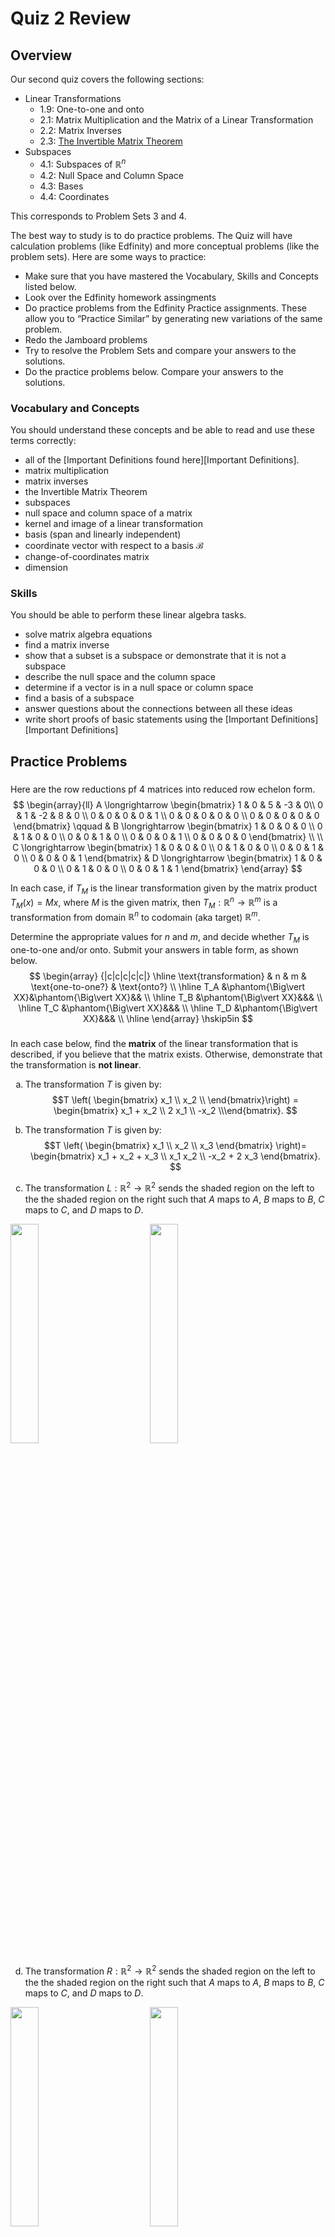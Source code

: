 

# Quiz 2 Review




## Overview

Our second quiz covers the following sections:

* Linear Transformations
    + 1.9: One-to-one and onto
    + 2.1: Matrix Multiplication and the Matrix of a Linear Transformation
    + 2.2: Matrix Inverses
    + 2.3: [The Invertible Matrix Theorem](https://moodle.macalester.edu/pluginfile.php/59258/mod_resource/content/1/IVT.pdf)

* Subspaces
    + 4.1: Subspaces of $\mathbb{R}^n$
    + 4.2: Null Space and Column Space
    + 4.3: Bases
    + 4.4: Coordinates 

This corresponds to Problem Sets 3 and 4.

The best way to study is to do practice problems. The Quiz will have calculation problems (like Edfinity) and more conceptual problems (like the problem sets). Here are some ways to practice:

* Make sure that you have mastered the Vocabulary, Skills and Concepts  listed below.
* Look over the Edfinity homework assingments
* Do practice problems from the Edfinity Practice assignments. These allow you to "Practice Similar" by generating new variations of the same problem.
* Redo the Jamboard problems
* Try to resolve the Problem Sets and compare your answers to the solutions.
* Do the practice problems below. Compare your answers to the solutions.

### Vocabulary and Concepts



You should understand these concepts and be able to read and use these terms correctly:

* all of the [Important Definitions found here][Important Definitions].
* matrix multiplication
* matrix inverses
* the Invertible Matrix Theorem
* subspaces
* null space and column space of a matrix
* kernel and image of a linear transformation
* basis (span and linearly independent)
* coordinate vector with respect to a basis $\mathcal{B}$
* change-of-coordinates matrix
* dimension



### Skills

You should be able to perform these linear algebra tasks.

* solve matrix algebra equations
* find a matrix inverse
* show that a subset is a subspace or demonstrate that it is not a subspace
* describe the null space and the column space
* determine if a vector is in a null space or column space
* find a basis of a subspace
* answer questions about the connections between all these ideas
* write short proofs of basic statements using the [Important Definitions][Important Definitions]


## Practice Problems

###

Here are the row reductions pf 4  matrices into reduced row echelon form.
$$
\begin{array}{ll}
A \longrightarrow \begin{bmatrix} 1 & 0 & 5 & -3 & 0\\ 0 & 1 & -2 & 8  & 0 \\ 0 & 0 & 0 & 0 & 1  \\ 0 & 0 & 0 & 0 &  0 \\ 0 & 0 & 0  & 0 &  0 \end{bmatrix} \qquad
& 
B \longrightarrow \begin{bmatrix} 1 & 0 & 0 & 0 \\ 0 & 1 & 0 & 0 \\ 0 & 0 & 1 & 0 \\ 0 & 0 & 0 & 1 \\ 0 & 0 & 0 & 0 \end{bmatrix} 
\\
\\
C \longrightarrow \begin{bmatrix} 1 & 0 & 0 & 0 \\ 0 & 1 & 0  & 0 \\ 0 & 0 & 1 & 0  \\ 0 & 0 & 0 &  1 \end{bmatrix}
&
D \longrightarrow \begin{bmatrix} 1 & 0 & 0 & 0  \\ 0 & 1 & 0  & 0  \\ 0 & 0 & 1 & 1   \end{bmatrix} 
\end{array}
$$

In each case, if $T_M$ is the linear transformation given by the matrix product $T_M(x) = M x$, where $M$ is the given matrix, then $T_M: \mathbb{R}^n \to \mathbb{R}^m$ is a transformation from domain $\mathbb{R}^n$ to codomain (aka target) $\mathbb{R}^m$. 

Determine the appropriate values for $n$ and $m$, and decide whether $T_M$ is one-to-one and/or onto. Submit your answers in table form, as shown below.
$$
\begin{array} {|c|c|c|c|c|} 
\hline
\text{transformation}  &  n  &  m & \text{one-to-one?} & \text{onto?} \\ \hline
T_A &\phantom{\Big\vert XX}&\phantom{\Big\vert XX}&& \\ \hline
T_B &\phantom{\Big\vert XX}&&& \\ \hline
T_C &\phantom{\Big\vert XX}&&& \\ \hline
T_D &\phantom{\Big\vert XX}&&& \\ \hline
\end{array} \hskip5in
$$

###

In each case below, find the **matrix** of the linear transformation that is described, if you believe that the matrix exists. Otherwise, demonstrate that the transformation is **not linear**.  

a. The transformation $T$ is given by:
$$T \left( \begin{bmatrix}  x_1 \\ x_2 \\ \end{bmatrix}\right) = 
\begin{bmatrix} x_1 + x_2 \\ 2 x_1 \\ -x_2 \\\end{bmatrix}.
$$

b. The transformation $T$ is given by:
$$T \left( \begin{bmatrix}  x_1 \\ x_2 \\ x_3 \end{bmatrix} \right)= 
  \begin{bmatrix} x_1 + x_2 + x_3 \\  x_1 x_2 \\ -x_2 + 2 x_3 \end{bmatrix}.
$$

c. The transformation $L: \mathbb{R}^2 \to \mathbb{R}^2$ sends the shaded region on the  left to the the shaded region on the right such that $A$ maps to $A$, $B$ maps to $B$, $C$ maps to $C$, and $D$ maps to $D$.

![](images/q1-blockA.png){width=30%} $\qquad \qquad$ ![](images/q1-blockB.png){width=30%} 

d. The transformation $R: \mathbb{R}^2 \to \mathbb{R}^2$ sends the shaded region on the  left to the the shaded region on the right such that $A$ maps to $A$, $B$ maps to $B$, $C$ maps to $C$, and $D$ maps to $D$.

![](images/q1-blockA.png){width=30%} $\qquad \qquad$ ![](images/q1-blockD.png){width=30%}


<!-- ### -->

<!-- Here is a picture of some boats. -->

<!-- <center> -->
<!-- ![](images/q2r-boat.png){width=60%} -->
<!-- </center> -->

<!-- The blue, yellow and gray boats are linear transformations of the red boat (using homogeneous coordinates). Find the $3 \times 3$ matrix corresponding to the linear transformation that creates: -->

<!-- a. The shadow gray boat -->
<!-- a. The fast blue boat -->
<!-- a. The funny yellow boat. -->

<!-- For your convenience, here is the code to draw the red boat as well as some commented code that you can adapt to create the other boats. -->


<!-- ``` -->
<!-- '```{r,fig.height=4,fig.width=4} -->

<!-- # the red boat -->
<!-- boat =cbind(c(0,0), c(-6,0), c(-7,3), c(-1,3), c(-1,5), c(-6,5), c(-1,10), c(-1,11), -->
<!--             c(-.5,11), c(-.5,3), c(2,3) ) -->
<!-- boat = rbind(boat,rep(1,11)) -->

<!-- ##### update these matrices -->
<!-- graymap = cbind(c(1,0,0), c(0,1,0),c(0,0,1)) -->
<!-- bluemap = cbind(c(1,0,0), c(0,1,0),c(0,0,1)) -->
<!-- yellowmap = cbind(c(1,0,0), c(0,1,0),c(0,0,1)) -->


<!-- # plot all of the boats -->
<!-- grayboat = graymap %*%  boat -->
<!-- blueboat = bluemap %*%  boat -->
<!-- yellowboat = yellowmap %*%  boat -->

<!-- plot(boat[1,],boat[2,],type="n",xlim=c(-16,16),ylim=c(-16,16),xlab="x",ylab="y") -->
<!-- abline(h=-16:16, v=-16:16, col="gray", lty="dotted") -->

<!-- polygon(grayboat[1,], grayboat[2,], col = "gray", border = "gray") -->
<!-- polygon(blueboat[1,], blueboat[2,], col = "blue", border = "gray") -->
<!-- polygon(yellowboat[1,], yellowboat[2,], col = "yellow", border = "gray") -->
<!-- polygon(boat[1,], boat[2,], col = "red", border = "blue") -->

<!-- ``` -->





###

Find the inverse of the matrix
$$
\left[
\begin{array}{rrr}
1 & -2 & 2  \\
1 & 0 & 0 \\
2 &-4 & 5
\end{array}
\right]
$$



###

Suppose that a linear transformation $T: \mathbb{R}^n \rightarrow \mathbb{R}^n$ has the property that 
$T(\mathsf{u}) = T(\mathsf{v})$ for some pair of distinct vectors $\mathsf{u}, \mathsf{v} \in \mathbb{R}^n$. Can $T$ map $\mathbb{R}^n$ onto $\mathbb{R}^n$? Why or why not?



###

Let $U$ and $W$ be subspaces of a vector space $\mathbb{R}^n$. 
Prove or disprove the following statements. Prove them by showing that the conditions are being a subspace are satisfied. Disprove them with a specific counter example.

a. $U \cap W = \{ \mathsf{v} \in \mathbb{R}^n \mid \mathsf{v} \in U \mbox{ and } \mathsf{v} \in W \}$ is a subspace

b. $U \cup W = \{ \mathsf{v} \in \mathbb{R}^n \mid \mathsf{v} \in U \mbox{ or } \mathsf{v} \in W \}$ is a subspace

c. $U+W = \{\mathsf{u} + \mathsf{w} \mid \mathsf{u} \in U \mbox{ and } \mathsf{w} \in W \}$ is a subspace





###

Let $T: \mathbb{R}^n \rightarrow \mathbb{R}^m$ be a linear transformation. 

a. Suppose that $T: \mathbb{R}^n \to \mathbb{R}^m$ is one-to-one. Prove that if $\mathsf{v}_1,  \mathsf{v}_2,  \mathsf{v}_3$ are linearly independent, then $T(\mathsf{v}_1), T(\mathsf{v}_2), T(\mathsf{v}_3)$ are linearly independent.

b. Suppose that $T: \mathbb{R}^n \to \mathbb{R}^m$ is onto. Prove that if $\mathsf{v}_1, \mathsf{v}_2, \mathsf{v}_3$ span $\mathbb{R}^n$ then $T(\mathsf{v}_1), T(\mathsf{v}_2), T(\mathsf{v}_3)$ span $\mathbb{R}^m$.


###

I have performed some row operations below for you on a matrix $A$. Find a basis for the column space and the null space of $A$. 
$$
A=
\left[
\begin{matrix}
1& 2& 0& 2& 0& -1 \\
1& 2& 1& 1& 0& -2 \\
2& 4& -2& 6& 1& 2 \\
1& 2&  0& 2& -1& -3 \\
\end{matrix}\right] \longrightarrow
\left[
\begin{matrix}
1& 2& 0& 2& 0& -1\\
0& 0& 1& -1& 0& -1\\
0& 0& 0& 0& 1& 2\\
0& 0&   0& 0& 0& 0\\
\end{matrix}\right] 
$$   






###

Consider the matrix 
\[
A = \left[
\begin{array}{cccc}
1 & 5 & 2 & -4 \\
3 & 10 & 2 & 8 \\
4 & 15 & 4 & 4 
\end{array}
\right]
\]
Find a basis for $\mathrm{Col}(A)$. Find a basis for $\mathrm{Nul}(A)$.




###

Are the vectors in ${\mathcal B}$ a basis of $\mathbb{R}^3$? If not, find a basis of $\mathbb{R}^3$ that consists of as many of the vectors from ${\mathcal B}$ as is possible. Explain your reasoning.
$$
\mathcal{B}=\left\{ \begin{bmatrix} 1 \\ -1 \\ -2 \end{bmatrix},\begin{bmatrix} 2 \\ -1 \\ 1 \end{bmatrix},\begin{bmatrix} -1 \\ -1 \\ -8 \end{bmatrix}
\right\}
$$


<!-- ### -->

<!-- I have the vectors below:  -->
<!-- $$ -->
<!-- \begin{bmatrix} 5\\ 4\\ 3\\ 1\\ 2 \end{bmatrix}, \begin{bmatrix} 4\\ 4\\ 3\\ 1\\ 2 \end{bmatrix}, \begin{bmatrix} 1\\ 1\\ 1\\ 1\\ 1\end{bmatrix}.  -->
<!-- $$ -->
<!-- I know that they do not span $\mathbb{R}^5$, but  I want to extend them to a basis of $\mathbb{R}^5$ by adding some vectors to the set. I created the  matrix below and row reduced. Give a basis for $\mathbb{R}^5$ that uses my three vectors and explain why this method works in general. -->
<!-- $$ -->
<!-- \left[ -->
<!-- \begin{array}{cccccccc} -->
<!--  5 & 4 & 1 & 1 & 0 & 0 & 0 & 0 \\ -->
<!--  4 & 4 & 1 & 0 & 1 & 0 & 0 & 0 \\ -->
<!--  3 & 3 & 1 & 0 & 0 & 1 & 0 & 0 \\ -->
<!--  1 & 1 & 1 & 0 & 0 & 0 & 1 & 0 \\ -->
<!--  2 & 2 & 1 & 0 & 0 & 0 & 0 & 1 \\ -->
<!-- \end{array} -->
<!-- \right] \rightarrow \left[ -->
<!-- \begin{array}{cccccccc} -->
<!--  1 & 0 & 0 & 1 & 0 & 0 & 2 & -3 \\ -->
<!--  0 & 1 & 0 & -1 & 0 & 0 & -3 & 4 \\ -->
<!--  0 & 0 & 1 & 0 & 0 & 0 & 2 & -1 \\ -->
<!--  0 & 0 & 0 & 0 & 1 & 0 & 2 & -3 \\ -->
<!--  0 & 0 & 0 & 0 & 0 & 1 & 1 & -2 \\ -->
<!-- \end{array} -->
<!-- \right] -->
<!-- $$ -->


###

Find the coordinates of $\mathsf{w}$ in the standard basis and of $\mathsf{v}$ in the $\mathcal{B}$-basis.
$$
\mathcal{B} = \left\{
\mathsf{v}_1=\begin{bmatrix} 1 \\ 0 \\ 0 \\ 0 \end{bmatrix},
\mathsf{v}_2=\begin{bmatrix} 1 \\ 1 \\ 0 \\ 0 \end{bmatrix},
\mathsf{v}_3=\begin{bmatrix} 1 \\ 1 \\ 1 \\ 0 \end{bmatrix},
\mathsf{v}_4=\begin{bmatrix} 1 \\ 1 \\ 1 \\ 1 \end{bmatrix}
\right\},
$$
$$
\mathsf{w} = 
\begin{bmatrix} 3 \\ -2 \\ 0 \\ -1 \end{bmatrix}_{\mathcal{B}},
\qquad
\mathsf{v} = 
\begin{bmatrix} 10 \\ 9 \\ 7 \\ 4 \end{bmatrix}_{\mathcal{S}}
$$


###

The subspace $S \subset \mathbb{R}^5$ is given by 
$$ \mathsf{S} = \mathsf{span}
\left(
\begin{bmatrix}1\\ 1\\ 0\\ -1\\ 2 \end{bmatrix},
\begin{bmatrix} 0\\ 1\\ 1\\  1\\ 1 \end{bmatrix},
\begin{bmatrix} 3\\ 1\\ -2\\ -5\\ 4 \end{bmatrix},
\begin{bmatrix} 1\\ 0\\ 1\\ 0\\ 1 \end{bmatrix},
\begin{bmatrix} 2\\ -1\\ -1\\ -3\\ 1 \end{bmatrix},
\right)$$

a. Use the following matrix to find a basis for $S$. What is the dimension of  $S$?
$$
A=\left[
\begin{array}{ccccc}
 1 & 0 & 3 & 1 & 2 \\
 1 & 1 & 1 & 0 & -1 \\
 0 & 1 & -2 & 1 & -1 \\
 -1 & 1 & -5 & 0 & -3 \\
 2 & 1 & 4 & 1 & 1 \\
\end{array}
\right] \rightarrow
\left[
\begin{array}{ccccc}
 1 & 0 & 3 & 0 & 1 \\
 0 & 1 & -2 & 0 & -2 \\
 0 & 0 & 0 & 1 & 1 \\
 0 & 0 & 0 & 0 & 0 \\
 0 & 0 & 0 & 0 & 0 \\
\end{array}
\right]
$$

a. Find a basis for $\mathrm{Nul}(A)$. What is the dimension of this nullspace?


###

A $6 \times 8$ matrix $A$ contains 5 pivots. For each of  $\mathrm{Col}(A)$ and $\mathrm{Nul}(A)$,

* Determine the dimension of the subspace,
* Indicate whether it is  subspace of $\mathbb{R}^6$ or $\mathbb{R}^8$, and 
* Decide how you would find a basis of the subspace.  








## Solutions to Practice Problems

### ## Properties of Linear Transformations
Here are the row reductions pf 4  matrices into reduced row echelon form.
$$
\begin{array}{ll}
A \longrightarrow \begin{bmatrix} 1 & 0 & 5 & -3 & 0\\ 0 & 1 & -2 & 8  & 0 \\ 0 & 0 & 0 & 0 & 1  \\ 0 & 0 & 0 & 0 &  0 \\ 0 & 0 & 0  & 0 &  0 \end{bmatrix} \qquad
& 
B \longrightarrow \begin{bmatrix} 1 & 0 & 0 & 0 \\ 0 & 1 & 0 & 0 \\ 0 & 0 & 1 & 0 \\ 0 & 0 & 0 & 1 \\ 0 & 0 & 0 & 0 \end{bmatrix} 
\\
\\
C \longrightarrow \begin{bmatrix} 1 & 0 & 0 & 0 \\ 0 & 1 & 0  & 0 \\ 0 & 0 & 1 & 0  \\ 0 & 0 & 0 &  1 \end{bmatrix}
&
D \longrightarrow \begin{bmatrix} 1 & 0 & 0 & 0  \\ 0 & 1 & 0  & 0  \\ 0 & 0 & 1 & 1   \end{bmatrix} 
\end{array}
$$

In each case, if $T_M$ is the linear transformation given by the matrix product $T_M(x) = M x$, where $M$ is the given matrix, then $T_M: \mathbb{R}^n \to \mathbb{R}^m$ is a transformation from domain $\mathbb{R}^n$ to codomain (aka target) $\mathbb{R}^m$. 

Determine the appropriate values for $n$ and $m$, and decide whether $T_M$ is one-to-one and/or onto. Submit your answers in table form, as shown below.
$$
\begin{array} {|c|c|c|c|c|} 
\hline
\text{transformation}  &  n  &  m & \text{one-to-one?} & \text{onto?} \\ \hline
T_A &\phantom{\Big\vert XX}&\phantom{\Big\vert XX}&& \\ \hline
T_B &\phantom{\Big\vert XX}&&& \\ \hline
T_C &\phantom{\Big\vert XX}&&& \\ \hline
T_D &\phantom{\Big\vert XX}&&& \\ \hline
\end{array} \hskip5in
$$

###
 
a. This is a linear transformation with 
$$A = \begin{bmatrix} 1 & 1 \\ 2 & 0 \\ 0 & -1 \end{bmatrix}.$$
b. This is not a linear transformation because, for example,
$$
2 \, T \left( \begin{bmatrix} 1 \\ 1 \\ 1 \end{bmatrix} \right)= 2 \begin{bmatrix} 3 \\ 1 \\ 1 \end{bmatrix} = \begin{bmatrix} 6 \\ 2 \\ 2 \end{bmatrix} \quad \mbox{while} \quad 
T \left( \begin{bmatrix} 2 \\ 2 \\ 2 \end{bmatrix} \right)= 2 \begin{bmatrix} 6 \\ 4 \\ 2 \end{bmatrix}.
$$
c. $A= \begin{bmatrix} 1/2 & 1/2 \\ 1/2 & 1/2 \end{bmatrix}$

d. $A= \begin{bmatrix} 0 & -1 \\ -1 & 0 \end{bmatrix}$


<!-- ### -->

<!-- Here  are the matrices  to make the boats. -->

<!-- a.  Shadow gray  boat: -->
<!-- $$  -->
<!-- \begin{bmatrix} 1 & 0  & 0 \\ 0 & -1 & 0 \\  0 & 0 & 1 \end{bmatrix} -->
<!-- $$   -->
<!-- a. Fast blue boat: -->
<!-- $$  -->
<!-- \begin{bmatrix} 1 & -0.25  & 13 \\ 0 & 1 & 0 \\  0 & 0 & 1 \end{bmatrix} -->
<!-- $$ -->
<!-- a. Funny yellow boat: -->
<!-- $$  -->
<!-- \begin{bmatrix} 0.35 & -0.35  & -3 \\ 0.35 & 0.35 & 8 \\  0 & 0 & 1 \end{bmatrix} -->
<!-- $$ -->


<!-- And here is the updated code -->

<!-- ``` -->
<!-- '```{r,fig.height=4,fig.width=4,echo=TRUE} -->

<!-- # the red boat -->
<!-- boat =cbind(c(0,0), c(-6,0), c(-7,3), c(-1,3), c(-1,5), c(-6,5), c(-1,10), c(-1,11), -->
<!--             c(-.5,11), c(-.5,3), c(2,3) ) -->
<!-- boat = rbind(boat,rep(1,11)) -->


<!-- # updated mappings -->
<!-- graymap = cbind(c(1,0,0), c(0,-1,0),c(0,0,1)) -->
<!-- bluemap = cbind(c(1,0,0), c(0,1,0),c(13,0,1))  %*% cbind(c(1,0,0), c(-.25,1,0),c(0,0,1)) -->
<!-- t=pi/4 -->
<!-- yellowmap = cbind(c(1,0,0), c(0,1,0),c(-3,8,1)) %*% cbind(c(cos(t),sin(t),0), c(-sin(t),cos(t),0),c(0,0,1)) %*% cbind(c(1/2,0,0),c(0,1/2,0),c(0,0,1)) -->



<!-- # plot all of the boats -->
<!-- grayboat = graymap %*%  boat -->
<!-- blueboat = bluemap %*%  boat -->
<!-- yellowboat = yellowmap %*%  boat -->

<!-- plot(boat[1,],boat[2,],type="n",xlim=c(-16,16),ylim=c(-16,16),xlab="x",ylab="y") -->
<!-- abline(h=-16:16, v=-16:16, col="gray", lty="dotted") -->

<!-- polygon(grayboat[1,], grayboat[2,], col = "gray", border = "gray") -->
<!-- polygon(blueboat[1,], blueboat[2,], col = "blue", border = "gray") -->
<!-- polygon(yellowboat[1,], yellowboat[2,], col = "yellow", border = "gray") -->
<!-- polygon(boat[1,], boat[2,], col = "red", border = "blue") -->

<!-- ``` -->



###

The inverse is
$$
\begin{bmatrix}
0 & 1 & 0 \\ 
-5/2  & 1/2 &1 \\
-2 & 0 & 1
\end{bmatrix}
$$


```r
require(pracma)
```



###

No $T$ cannot be an onto mapping by the Invertible Matrix Theorem.  Since  $T$ is not  one-to-one,  the mapping cannot be onto.


###


a. **True**

+ Since $U$ and $W$ are subspaces, we know that $\mathbb{0} \in U$ and $\mathbb{0} \in W$. Therefore $\mathbb{0} \in U \cap W$.
+ Let $\mathsf{v}_1 \in U \cap W$ and $\mathsf{v}_2 \in U \cap W$. 
+ We know that $\mathsf{v}_1 \in U$ and $\mathsf{v}_2 \in U$. Since $U$ is a subspace, we have $\mathsf{v}_1 + \mathsf{v}_2 \in U$. 
+  We know that $\mathsf{v}_1 \in W$ and $\mathsf{v}_2 \in W$. Since $W$ is a subspace, we have $\mathsf{v}_1 + \mathsf{v}_2 \in W$. 
Therefore $\mathsf{v}_1 + \mathsf{v}_2 \in U \cap W$.

+  Let $\mathsf{v} \in U \cap W$ and $c \in \mathbb{R}$.
+ We know that $\mathsf{v} \in U$ and $c \in R$. Since $U$ is a subspace, we have $c \mathsf{v}  \in U$. 
+  We know that $\mathsf{v} \in W$ and $c \in R$. Since $W$ is a subspace, we have $c \mathsf{v}  \in W$. 
+ Therefore $c \mathsf{v} \in U \cap W$.



b.  **False.** Here is an example that shows this is not always true. 
Let $V= \mathbb{R}^2$, $U = \{ { x \choose 0} \mid x \in \mathbb{R} \}$ and $W= \{ { 0 \choose y} \mid y \in \mathbb{R} \}$. The set $U \cup W$ is not closed under addition. For example,
${1 \choose 0} + {0 \choose 1} = { 1 \choose 1} \notin U \cup W$.

c. **True.**

+  Since $U$ and $W$ are subspaces, we know that $\mathbb{0} \in U$ and $\mathbb{0} \in W$. Therefore $\mathbb{0}  = \mathbb{0} + \mathbb{0} \in U + W$.
+ Let $\mathsf{u}_1 + \mathsf{w}_1 \in U + W$ and $\mathsf{u}_1 + \mathsf{w}_2 \in U + W$, where $\mathsf{u}_1, \mathsf{u}_2 \in U$ and $\mathsf{w}_1, \mathsf{w}_2 \in W$. Then
$$
(\mathsf{u}_1 + \mathsf{w}_1) + (\mathsf{u}_2 + \mathsf{w}_2) = (\mathsf{u}_1 + \mathsf{u}_2) + (\mathsf{w}_1 + \mathsf{w}_2)
$$
and $\mathsf{u}_3 = (\mathsf{u}_1 + \mathsf{u}_2) \in U$ (because $U$ is a subspace) and $\mathsf{w}_3 = (\mathsf{w}_1 + \mathsf{w}_2) \in W$ (because $W$ is a subspace). 
+ Therefore $(\mathsf{u}_1 + \mathsf{v}_1) + (\mathsf{u}_2 + \mathsf{w}_2) = \mathsf{u}_3 + \mathsf{w}_3 \in U + W$.

+ Let $\mathsf{u} + \mathsf{w}  \in U + W$ and $c \in \mathbb{R}$. Then
$c(\mathsf{u} + \mathsf{w}) = c \mathsf{u} + c \mathsf{w}$. We know that $c \mathsf{u} \in U$ (since $U$ is a subspace) and $c \mathsf{w} \in W$ (since $W$ is a subspace). Therefore $c(\mathsf{u} + \mathsf{w}) = c \mathsf{u} + c \mathsf{w} \in U+W$.


###


a. Suppose that $c_1 T(\mathsf{v}_1) + c_2 T(\mathsf{v}_2) +  c_3 T(\mathsf{v}_3) = 0$. We must show that $c_1 = c_2 = c_3 = 0$. 

+ Since $T$ is a linear transformation, this means that  $T(c_1 \mathsf{v}_1+ c_2 \mathsf{v}_2 + c_3 \mathsf{v}_3 )= 0$.
+ Since $T$ is one-to-one and $T(\mathbf{0}) = \mathbf{0}$, we must have $c_1 \mathsf{v}_1+ c_2 \mathsf{v}_2 + c_3 \mathsf{v}_3 = \mathbf{0}$.
+ Because $\mathsf{v}_1, \mathsf{v}_2, \mathsf{v}_3$ are linearly independent, this means that $c_1 = c_2 = c_3 = 0$.
    
This proves that $T(\mathsf{v}_1), T(\mathsf{v}_2), T(\mathsf{v}_3)$ are linearly independent.

b. Given $\mathsf{w} \in W$. We must show that there exist constants $c_1, c_2, c_3$ such that
$\mathsf{w} =  c_1 T(\mathsf{v}_1) + c_2 T(\mathsf{v}_2) + c_3 T(\mathsf{v}_3)$. Here we go!

+ Since $T$ is onto, we know that there exists $\mathsf{v} \in \mathbb{R}^n$ such that $T(\mathsf{v}) = \mathsf{w}$.
+ Since $\mathsf{v}_1, \mathsf{v}_2, \mathsf{v}_3$ span $\mathbb{R}^n$, we know that there exist constants 
$c_1, c_2, c_3$ such that $\mathsf{v}=  c_1 \mathsf{v}_1 + c_2 \mathsf{v}_2 + c_3 \mathsf{v}_k$
+  Therefore
$$
\mathsf{w} = T(\mathsf{v})=  T(c_1 \mathsf{v}_1 + c_2 \mathsf{v}_2 + c_3 \mathsf{v}_k) = c_1 T(\mathsf{v}_1) + c_2 T(\mathsf{v}_2) + c_3 T(\mathsf{v}_k)
$$
because $T$ is a linear transformation.
This proves that $T(\mathsf{v}_1), T(\mathsf{v}_2), T(\mathsf{v}_3)$ span $W$.



###

A basis for $\mathrm{Col}(A)$ is
$$
\begin{bmatrix}
1 \\1  \\ 2 \\ 1 
\end{bmatrix}, \quad
\begin{bmatrix}
0 \\1  \\ -2 \\ 0 
\end{bmatrix}, \quad
\begin{bmatrix}
0 \\0  \\ 1 \\ -1 
\end{bmatrix}
$$
and a basis for $\mathrm{Nul}(A)$ is
$$
\begin{bmatrix}
-2 \\1  \\ 0 \\ 0 \\ 0 \\ 0
\end{bmatrix}, \quad
\begin{bmatrix}
-2 \\0  \\ 1 \\ 1 \\ 0 \\ 0 
\end{bmatrix}, \quad
\begin{bmatrix}
1 \\0   \\ 1\\ 0 \\ -2 \\ 1 
\end{bmatrix}.
$$



###

Using RStudio we find:

```r
A =  cbind(c(1,3,4),c(5,10,15),c(2,2,4),c(-4,8,4))
A
rref(A)
```

A basis for $\mathrm{Col}(A)$ is
$$
\begin{bmatrix}
1 \\ 3 \\ 4 
\end{bmatrix}, \quad
\begin{bmatrix}
5 \\ 10 \\ 15
\end{bmatrix}.
$$


A basis for $\mathrm{Nul}(A)$ is
$$
\begin{bmatrix}
2 \\ -0.8 \\ 1 \\ 0 
\end{bmatrix}, \quad
\begin{bmatrix}
-16 \\ 4  \\ 0 \\ 1
\end{bmatrix}.
$$



###


```r
A =  cbind(c(1,-1,-2),c(2,-1,1),c(-1,-1,-8))
A
rref(A)
```

No they are not a basis. The  corresponding matrix only has two pivots. Let's add the three elementary vectors to create matrix $B$ and then row reduce.

```r
B =  cbind(A, c(1,0,0),c(0,1,0),c(0,0,1))
B
rref(B)
```

From this matrix, we can see  that the  vectors
$$
\begin{bmatrix}
1 \\ -1 \\ -2 
\end{bmatrix},
\quad
\begin{bmatrix}
2 \\ -1 \\ 1 
\end{bmatrix},
\quad
\begin{bmatrix}
1 \\ 0 \\ 0 
\end{bmatrix}.
$$
are  linearly independent because they correspond to the basis columns of $B$.



<!-- ### -->

<!-- A basis for $\mathbb{R}^5$ is -->
<!-- $$ -->
<!-- \begin{bmatrix} 5\\ 4\\ 3\\ 1\\ 2 \end{bmatrix}, \begin{bmatrix} 4\\ 4\\ 3\\ 1\\ 2 \end{bmatrix}, \begin{bmatrix} 1\\ 1\\ 1\\ 1\\ 1\end{bmatrix}, -->
<!-- \begin{bmatrix} 0\\ 1\\ 0\\ 0\\ 0\end{bmatrix}, \begin{bmatrix} 0\\ 0\\ 1\\ 0\\ 0 \end{bmatrix} -->
<!-- $$ -->

<!-- because these are basic columns in the given matrix. This  will always work: place your desired vectors in the first columns.  Since they are linearly independent,  they will be basic  columns. The remaining $n$ elementary basis vectors span  $\mathbb{R}. So the columns of the matrix span  $\mathbb{R}^n$ and Gaussian Elimination will identify $n$ pivots. The corresponding columns are a basis. -->


###

We use the change of basis matrix.
$$
P_{\cal  B} = 
\begin{bmatrix}
1 & 1  & 1 & 1 \\
0 & 1 & 1 & 1 \\
0  & 0 &  1 & 1 \\
0 & 0 & 0 & 1
\end{bmatrix}
$$
Then, the desired coordinate vectors are
$$
\mathsf{w} = 
\begin{bmatrix} 0 \\ -3 \\ -1 \\ -1 \end{bmatrix}_{\mathcal{S}},
\qquad
\mathsf{v} = 
\begin{bmatrix} 1 \\ 2 \\ 3 \\ 4 \end{bmatrix}_{\mathcal{B}}
$$
You can find these vectors by multiplying by $P_\mathcal{B}$ and by augmenting and row reducing as seen here.
```r
A =  cbind(c(1,0,0,0),c(1,1,0,0),c(1,1,1,0),c(1,1,1,1))
w = c(3,-2,0,-1)
v = c(10,9,7,4)
A  %*% w
Av = cbind(A,v)
rref(Av)
```
Or we can use the inverse of $P_\mathcal{B}$.
$$
P_{\cal  B}^{-1} = 
\begin{bmatrix}
1 & -1  & 0 & 0 \\
0 & 1 & -1 & 0 \\
0  & 0 &  1 &-1 \\
0 & 0 & 0 & 1
\end{bmatrix}
$$


```r
Ainv = solve(A)
Ainv %*% v
```

###

a. $\dim(S) =  3$ and a basis for $S$  is
$$
\begin{bmatrix} 1 \\ 1 \\ 0 \\ -1 \\2  \end{bmatrix}, \quad
\begin{bmatrix} 0 \\ 1 \\ 1 \\ 1 \\ 1  \end{bmatrix}, \quad
\begin{bmatrix} 1 \\ 0 \\ 1 \\ 0 \\1  \end{bmatrix}.
$$

b. $\dim(\mathrm{Nul}(A))=2$ and a basis is
$$
\begin{bmatrix} -3 \\ 2 \\ 1 \\ 0 \\0\end{bmatrix}, \quad
\begin{bmatrix} -1 \\ 2 \\ 0 \\ -1 \\1  \end{bmatrix}.
$$


###
 
* $\mathrm{Col}(A)$ has dimension 5, and it is a subspace of  $\mathbb{R}^6$. You would  find a basis  by taking the pivot  columns of  $A$.
* $\mathrm{Nul}(A)$ has dimension 3, and it is a subspace of  $\mathbb{R}^8$. You would  find a basis  by finding the parametric solution to $A \mathsf{x}= \mathbb{0}$.


